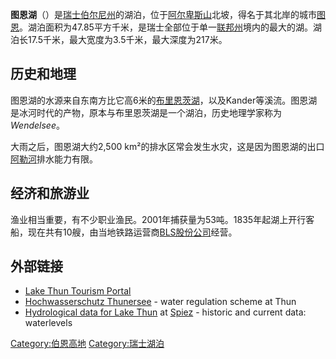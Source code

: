 {{Unreferenced |time=2009-05-15T09:42:33+00:00 }} 
{{Infobox_lake
 |湖泊名稱 = 图恩湖 <br> Thunersee
 |湖泊照片 = Thunersee.jpg
 |湖泊照片標題 =<!-- View with [[Thun|Thun]] from the [[Niederhorn|Niederhorn]] -->
 |測深圖 =
 |測深圖標題 =
 |座標 = <!-- {{Coor dm|47|01|N|8|24|E}} -->{{coord|46|41|N|7|43|E|region:CH-BE_type:waterbody|display=inline,title}}
 |湖泊類別 =<!-- [[oligotroph|oligotroph]]ic, [[mesotrophic_lake|mesotrophic]] -->
 |流入 = [[阿勒河|阿勒河]]
 |流出 = [[阿勒河|阿勒河]]
 |集水區面積 = 2500 km²
 |集水區國家 = [[瑞士|瑞士]]
 |湖泊長度 = 17.5km
 |湖泊闊度 = 3.5 km
 |湖泊面積 = 48.3 km²
 |平均深度 = 136 m
 |最深深度 = 217 m
 |水體體積 = 6.5 km³
 |湖水停留時間 = 684天
 |湖岸線長度 = 
 |海拔高度 = 558 m
 |湖中島嶼 = 
 |湖邊城鎮 = [[图恩|图恩]]，[[施皮茨|施皮茨]]，[[下塞恩|下塞恩]]
}}   
'''图恩湖'''（{{lang-de|Thunersee}}）是[[瑞士|瑞士]][[伯尔尼州|伯尔尼州]]的湖泊，位于[[阿尔卑斯山|阿尔卑斯山]]北坡，得名于其北岸的城市[[图恩|图恩]]。湖泊面积为47.85平方千米，是瑞士全部位于单一[[瑞士行政区划|联邦州]]境内的最大的湖。湖泊长17.5千米，最大宽度为3.5千米，最大深度为217米。

== 历史和地理 ==

图恩湖的水源来自东南方比它高6米的[[布里恩茨湖|布里恩茨湖]]，以及Kander等溪流。图恩湖是冰河时代的产物，原本与布里恩茨湖是一个湖泊，历史地理学家称为''Wendelsee''。

大雨之后，图恩湖大约2,500 km²的排水区常会发生水灾，这是因为图恩湖的出口[[阿勒河|阿勒河]]排水能力有限。

== 经济和旅游业 ==

渔业相当重要，有不少职业渔民。2001年捕获量为53吨。1835年起湖上开行客船，现在共有10艘，由当地铁路运营商[[BLS股份公司|BLS股份公司]]经营。

==外部链接==

* [https://web.archive.org/web/20050203101958/http://www.thunersee.ch/ Lake Thun Tourism Portal]
* [https://web.archive.org/web/20120206052530/http://www.hochwasserschutzthunersee.ch/ Hochwasserschutz Thunersee] {{de icon}} - water regulation scheme at Thun
* [http://www.hydrodaten.admin.ch/e/2093.htm Hydrological data for Lake Thun]{{Wayback|url=http://www.hydrodaten.admin.ch/e/2093.htm |date=20071217233612 }} at [[Spiez|Spiez]] - historic and current data: waterlevels
{{commons category|Lake Thun}}

[[Category:伯恩高地|Category:伯恩高地]]
[[Category:瑞士湖泊|Category:瑞士湖泊]]